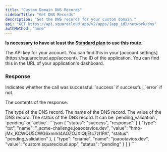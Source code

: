 ```yaml
---
title: "Custom Domain DNS Records"
sidebarTitle: "Get DNS Records"
description: "Get the DNS records for your custom domain."
api: "GET https://api.squarecloud.app/v2/apps/{app_id}/network/dns"
authMethod: "none"
---
```


**Is necessary to have at least the [Standard plan](https://squarecloud.app/plans) to use this route.**

<ParamField header="Authorization" type="string" placeholder="API KEY" required>
  The API key for your account. You can find this in your [account settings](https://squarecloud.app/account).
</ParamField>

<ParamField path="app_id" type="string" placeholder="Application ID" required>
  The ID of the application. You can find this in the URL of your application's dashboard.
</ParamField>

### Response

<ResponseField name="status" type="string">
  Indicates whether the call was successful. `success` if successful, `error` if not.
</ResponseField>

<ResponseField name="response" type="array">

The contents of the response.

<Expandable title="Toggle object">

<ResponseField name="type" type="string">
  The type of the DNS record.
</ResponseField>

<ResponseField name="name" type="string">
  The name of the DNS record.
</ResponseField>

<ResponseField name="value" type="string">
  The value of the DNS record.
</ResponseField>

<ResponseField name="status" type="string">
  The status of the DNS record. It can be `pending_validation`, `pending` or `active`.
</ResponseField>

</Expandable>
</ResponseField>

<ResponseExample>
```json
{
  "status": "success",
  "response": [
    {
      "type": "txt",
      "name": "_acme-challenge.joaootavios.dev",
      "value": "hmo-jMx_KCWQU5CWG6xmrkI4AOZOJXlQtjEtc7zI1PA",
      "status": "pending_validation"
    },
    {
      "type": "cname",
      "name": "joaootavios.dev",
      "value": "custom.squarecloud.app",
      "status": "pending"
    }
  ]
}
```
</ResponseExample>